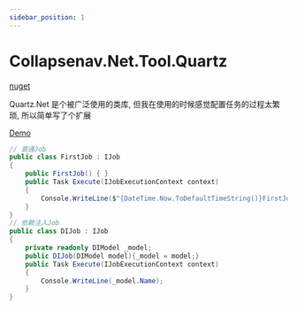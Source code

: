 ```yaml
---
sidebar_position: 1
---
```


# Collapsenav.Net.Tool.Quartz

[nuget](https://www.nuget.org/packages/Collapsenav.Net.Tool.Quartz)

Quartz.Net 是个被广泛使用的类库, 但我在使用的时候感觉配置任务的过程太繁琐, 所以简单写了个扩展

[Demo](https://github.com/CollapseNav/Collapsenav.Net.Tool/tree/main/Demo/QuartzDemo)



```csharp
// 普通Job
public class FirstJob : IJob
{
    public FirstJob() { }
    public Task Execute(IJobExecutionContext context)
    {
        Console.WriteLine($"{DateTime.Now.ToDefaultTimeString()}FirstJob");
    }
}
// 依赖注入Job
public class DIJob : IJob
{
    private readonly DIModel _model;
    public DIJob(DIModel model){_model = model;}
    public Task Execute(IJobExecutionContext context)
    {
        Console.WriteLine(_model.Name);
    }
}
```